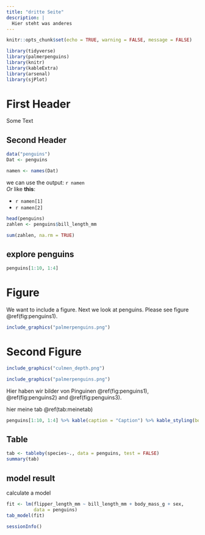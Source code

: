 ```yaml
---
title: "dritte Seite"
description: |
  Hier steht was anderes
---
```


```r
knitr::opts_chunk$set(echo = TRUE, warning = FALSE, message = FALSE)
```


```r
library(tidyverse)
library(palmerpenguins)
library(knitr)
library(kableExtra)
library(arsenal)
library(sjPlot)
```

# First Header

Some Text

## Second Header

```r
data("penguins")
Dat <- penguins
```

```r
namen <- names(Dat)
```

we can use the output: `r namen`  
*Or* like **this**:

  * `r namen[1]`
  * `r namen[2]`
  
```r
head(penguins)
zahlen <- penguins$bill_length_mm
```
  
```r
sum(zahlen, na.rm = TRUE)

```
  
## explore penguins
```r
penguins[1:10, 1:4]
```

# Figure

We want to include a figure. Next we look at penguins. Please see figure \@ref(fig:penguins1).

```r
include_graphics("palmerpenguins.png")
```

# Second Figure

```r
include_graphics("culmen_depth.png")
```

```r
include_graphics("palmerpenguins.png")
```
Hier haben wir bilder von Pinguinen \@ref(fig:penguins1), \@ref(fig:penguins2) and \@ref(fig:penguins3).

hier meine tab \@ref(tab:meinetab)
```r
penguins[1:10, 1:4] %>% kable(caption = "Caption") %>% kable_styling(bootstrap_options = "hover") %>% scroll_box(height = "10cm")
```
## Table

```r
tab <- tableby(species~., data = penguins, test = FALSE)
summary(tab)
```

## model result
calculate a model

```r

fit <- lm(flipper_length_mm ~ bill_length_mm + body_mass_g + sex,
          data = penguins)
tab_model(fit)

```

```r
sessionInfo()
```

